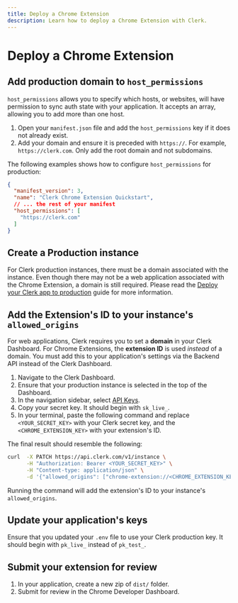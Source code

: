```yaml
---
title: Deploy a Chrome Extension
description: Learn how to deploy a Chrome Extension with Clerk.
---
```


# Deploy a Chrome Extension

## Add production domain to `host_permissions`

`host_permissions` allows you to specify which hosts, or websites, will have permission to sync auth state with your application. It accepts an array, allowing you to add more than one host.

1. Open your `manifest.json` file and add the `host_permissions` key if it does not already exist.
1. Add your domain and ensure it is preceded with `https://`. For example, `https://clerk.com`. Only add the root domain and not subdomains.

The following examples shows how to configure `host_permissions` for production:

```json filename="/manifest.json" {5-7}
{
  "manifest_version": 3,
  "name": "Clerk Chrome Extension Quickstart",
  // ... the rest of your manifest
  "host_permissions": [
    "https://clerk.com"
  ]
}
```

## Create a Production instance

For Clerk production instances, there must be a domain associated with the instance. Even though there may not be a web application associated with the Chrome Extension, a domain is still required. Please read the [Deploy your Clerk app to production](/docs/deployments/overview) guide for more information.

## Add the Extension's ID to your instance's `allowed_origins`

For web applications, Clerk requires you to set a **domain** in your Clerk Dashboard. For Chrome Extensions, the **extension ID** is used *instead* of a domain. You must add this to your application's settings via the Backend API instead of the Clerk Dashboard.

1. Navigate to the Clerk Dashboard.
1. Ensure that your production instance is selected in the top of the Dashboard.
1. In the navigation sidebar, select [API Keys](https://dashboard.clerk.com/last-active?path=api-keys).
1. Copy your secret key. It should begin with `sk_live_`.
1. In your terminal, paste the following command and replace `<YOUR_SECRET_KEY>` with your Clerk secret key, and the `<CHROME_EXTENSION_KEY>` with your extension's ID.

The final result should resemble the following:

```bash filename="terminal"
curl  -X PATCH https://api.clerk.com/v1/instance \
      -H "Authorization: Bearer <YOUR_SECRET_KEY>" \
      -H "Content-type: application/json" \
      -d '{"allowed_origins": ["chrome-extension://<CHROME_EXTENSION_KEY>"]}'
```

Running the command will add the extension's ID to your instance's `allowed_origins`.

## Update your application's keys

Ensure that you updated your `.env` file to use your Clerk production key. It should begin with `pk_live_` instead of `pk_test_`.

## Submit your extension for review

1. In your application, create a new zip of `dist/` folder.
1. Submit for review in the Chrome Developer Dashboard.
